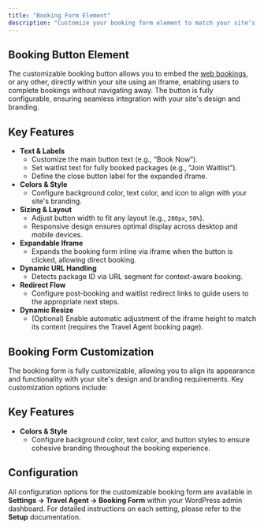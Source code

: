 ```yaml
---
title: "Booking Form Element"
description: "Customize your booking form element to match your site’s design and branding."
---
```


## Booking Button Element
The customizable booking button allows you to embed the [web bookings](/docs/travel-agent-web-bookings), or any other, directly within your site using an iframe, enabling users to complete bookings without navigating away. The button is fully configurable, ensuring seamless integration with your site's design and branding.


## Key Features

- **Text & Labels**  
  - Customize the main button text (e.g., “Book Now”).
  - Set waitlist text for fully booked packages (e.g., “Join Waitlist”).
  - Define the close button label for the expanded iframe.
- **Colors & Style**  
  - Configure background color, text color, and icon to align with your site's branding.
- **Sizing & Layout**  
  - Adjust button width to fit any layout (e.g., `200px`, `50%`).
  - Responsive design ensures optimal display across desktop and mobile devices.
- **Expandable Iframe**  
  - Expands the booking form inline via iframe when the button is clicked, allowing direct booking.
- **Dynamic URL Handling**  
  - Detects package ID via URL segment for context-aware booking.
- **Redirect Flow**  
  - Configure post-booking and waitlist redirect links to guide users to the appropriate next steps.
- **Dynamic Resize**  
  - (Optional) Enable automatic adjustment of the iframe height to match its content (requires the Travel Agent booking page).


## Booking Form Customization

The booking form is fully customizable, allowing you to align its appearance and functionality with your site's design and branding requirements. Key customization options include:


## Key Features

- **Colors & Style**  
  - Configure background color, text color, and button styles to ensure cohesive branding throughout the booking experience.


## Configuration

All configuration options for the customizable booking form are available in **Settings → Travel Agent → Booking Form** within your WordPress admin dashboard. For detailed instructions on each setting, please refer to the **Setup** documentation.